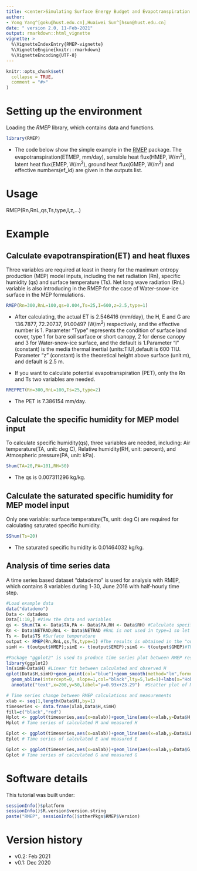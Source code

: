 ```yaml
---
title: <center>Simulating Surface Energy Budget and Evapotranspiration with RMEP</center>
author:
- Yong Yang^[goku@hust.edu.cn],Huaiwei Sun^[hsun@hust.edu.cn]
date: " version 2.0, 11-Feb-2021"
output: rmarkdown::html_vignette
vignette: >
  %\VignetteIndexEntry{RMEP-vignette}
  %\VignetteEngine{knitr::rmarkdown}
  %\VignetteEncoding{UTF-8}
---
```


```r
knitr::opts_chunk$set(
  collapse = TRUE,
  comment = "#>"
)
```

# Setting up the environment

Loading the *RMEP* library, which contains data and functions.
```r
library(RMEP)
```

- The code below show the simple example in the [RMEP](https://github.com/Yangyonghust/RMEP) package. The evapotranspiration(ETMEP, mm/day), sensible heat flux(HMEP, W/m^2^), latent heat flux(EMEP, W/m^2^), ground heat flux(GMEP, W/m^2^) and effective numbers(ef_id) are given in the outputs list.

# Usage
RMEP(Rn,RnL,qs,Ts,type,I,z,...)

# Example

## Calculate evapotranspiration(ET) and heat fluxes
Three variables are required at least in theory for the maximum entropy production (MEP) model inputs, including the net radiation (Rn), specific humidity (qs) and surface temperature (Ts). Net long wave radiation (RnL) variable is also introducing in the RMEP for the case of Water-snow-ice surface in the MEP formulations.
```r
RMEP(Rn=300,RnL=100,qs=0.004,Ts=25,I=600,z=2.5,type=1)
```
-  After calculating, the actual ET is 2.546416 (mm/day), the H, E and G are 136.7877, 72.20737, 91.00497 (W/m^2^) respectively, and the effective number is 1. Parameter "Type" represents the condition of surface land cover, type 1 for bare soil surface or short canopy, 2 for dense canopy and 3 for Water-snow-ice surface, and the default is 1.Parameter "I" (constant) is the media thermal inertial (units:TIU),default is 600 TIU. Parameter "z" (constant) is the theoretical height above surface (unit:m), and default is 2.5 m.

-  If you want to calculate potential evapotranspiration (PET), only the Rn and Ts two variables are needed.
```r
RMEPPET(Rn=300,RnL=100,Ts=25,type=2)

```
-  The PET is 7.386154 mm/day.

## Calculate the specific humidity for MEP model input

To calculate specific humidity(qs), three variables are needed, including: Air temperature(TA, unit: deg C), Relative humidity(RH, unit: percent), and Atmospheric pressure(PA, unit: kPa).
```r
Shum(TA=20,PA=101,RH=50)

```
- The qs is 0.007311296 kg/kg.

## Calculate the saturated specific humidity for MEP model input
Only one variable: surface temperature(Ts, unit: deg C) are required for calculating saturated specific humidity.
```r
SShum(Ts=20)

```
- The saturated specific humidity is 0.01464032 kg/kg.

## Analysis of time series data
A time series based dataset "datademo" is used for analysis with RMEP, which contains 8 variables during 1-30, June 2016 with half-hourly time step. 
```r
#Load example data
data("datademo") 
Data <- datademo
Data[1:10,] #View the data and variables
qs <- Shum(TA <- Data$TA,PA <- Data$PA,RH <- Data$RH) #Calculate specific humidity
Rn <- Data$NETRAD;RnL <- Data$NETRAD #RnL is not used in type=1 so let it equals to Rn
Ts <- Data$TS #Surface temperature
output <- RMEP(Rn,RnL,qs,Ts,type=1) #The results is obtained in the "output" list
simH <- t(output$HMEP);simE <- t(output$EMEP);simG <- t(output$GMEP)#The results of H, E and G as a vector

#Package "ggplot2" is used to produce time series plot between RMEP results and observations
library(ggplot2)
lm(simH~Data$H) #Linear fit between calculated and observed H
qplot(Data$H,simH)+geom_point(col="blue")+geom_smooth(method="lm",formula = y~x,col="red",lty=1)+
  geom_abline(intercept=0, slope=1,col="black",lty=5,lwd=1)+labs(x="Hobs",y="HMEP",title = "Ro4")+
  annotate("text",x=200,y=50,label="y=0.93x+23.29")  #Scatter plot of MEP estimated and observed H

# Time series change between RMEP calculations and measurements
xlab <- seq(1,length(Data$H),by=1)
timeseries <- data.frame(xlab,Data$H,simH)
fill=c("black","red")
Hplot <- ggplot(timeseries,aes(x=xalab))+geom_line(aes(x=xlab,y=Data$H,color="Measured"))+geom_line(aes(x=xlab,y=simH,color="RMEP"))+labs(x="",y="H(W/m2)",title="Ro4")
Hplot # Time series of calculated H and measured H

Eplot <- ggplot(timeseries,aes(x=xalab))+geom_line(aes(x=xlab,y=Data$LE,color="Measured"))+geom_line(aes(x=xlab,y=simE,color="RMEP"))+labs(x="",y="E(W/m2)",title="Ro4")
Eplot # Time series of calculated E and measured E

Gplot <- ggplot(timeseries,aes(x=xalab))+geom_line(aes(x=xlab,y=Data$G,color="Measured"))+geom_line(aes(x=xlab,y=simE,color="RMEP"))+labs(x="",y="G(W/m2)",title="Ro4")
Gplot # Time series of calculated G and measured G

```

# Software details
This tutorial was built under: 

```r
sessionInfo()$platform
sessionInfo()$R.version$version.string 
paste("RMEP", sessionInfo()$otherPkgs$RMEP$Version)
```

# Version history

* v0.2: Feb 2021
* v0.1: Dec 2020

